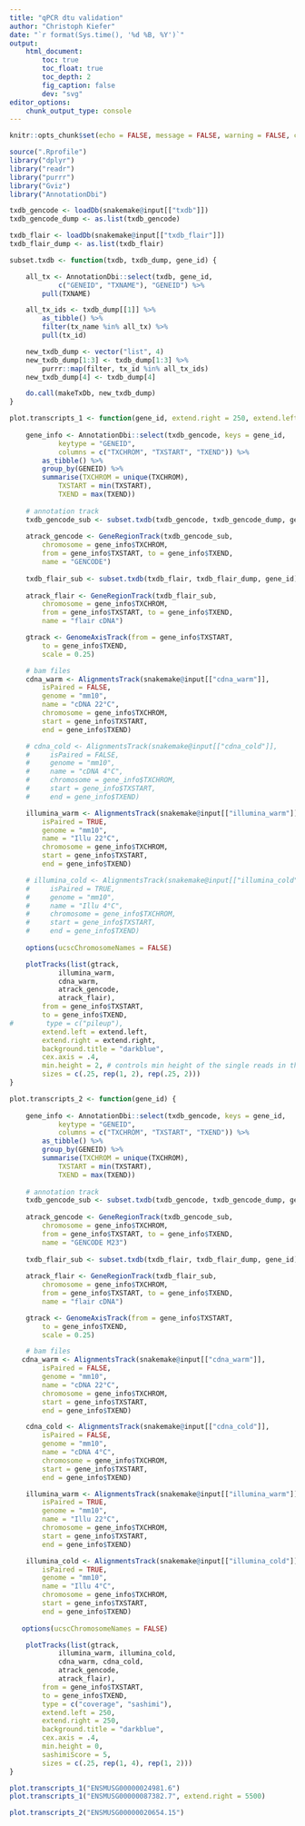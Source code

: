```yaml
---
title: "qPCR dtu validation"
author: "Christoph Kiefer"
date: "`r format(Sys.time(), '%d %B, %Y')`"
output:
    html_document:
        toc: true
        toc_float: true
        toc_depth: 2
        fig_caption: false
        dev: "svg"
editor_options:
    chunk_output_type: console
---
```


```r
knitr::opts_chunk$set(echo = FALSE, message = FALSE, warning = FALSE, cache = FALSE)
```

```r
source(".Rprofile")
library("dplyr")
library("readr")
library("purrr")
library("Gviz")
library("AnnotationDbi")
```


```r
txdb_gencode <- loadDb(snakemake@input[["txdb"]])
txdb_gencode_dump <- as.list(txdb_gencode)

txdb_flair <- loadDb(snakemake@input[["txdb_flair"]])
txdb_flair_dump <- as.list(txdb_flair)

subset.txdb <- function(txdb, txdb_dump, gene_id) {

    all_tx <- AnnotationDbi::select(txdb, gene_id,
            c("GENEID", "TXNAME"), "GENEID") %>%
        pull(TXNAME)

    all_tx_ids <- txdb_dump[[1]] %>%
        as_tibble() %>%
        filter(tx_name %in% all_tx) %>%
        pull(tx_id)

    new_txdb_dump <- vector("list", 4)
    new_txdb_dump[1:3] <- txdb_dump[1:3] %>%
        purrr::map(filter, tx_id %in% all_tx_ids)
    new_txdb_dump[4] <- txdb_dump[4]

    do.call(makeTxDb, new_txdb_dump)
}

plot.transcripts_1 <- function(gene_id, extend.right = 250, extend.left = 250) {
    
    gene_info <- AnnotationDbi::select(txdb_gencode, keys = gene_id,
            keytype = "GENEID",
            columns = c("TXCHROM", "TXSTART", "TXEND")) %>%
        as_tibble() %>%
        group_by(GENEID) %>%
        summarise(TXCHROM = unique(TXCHROM),
            TXSTART = min(TXSTART),
            TXEND = max(TXEND))
    
    # annotation track
    txdb_gencode_sub <- subset.txdb(txdb_gencode, txdb_gencode_dump, gene_id)
    
    atrack_gencode <- GeneRegionTrack(txdb_gencode_sub,
        chromosome = gene_info$TXCHROM,
        from = gene_info$TXSTART, to = gene_info$TXEND,
        name = "GENCODE")
    
    txdb_flair_sub <- subset.txdb(txdb_flair, txdb_flair_dump, gene_id)
    
    atrack_flair <- GeneRegionTrack(txdb_flair_sub,
        chromosome = gene_info$TXCHROM,
        from = gene_info$TXSTART, to = gene_info$TXEND,
        name = "flair cDNA")

    gtrack <- GenomeAxisTrack(from = gene_info$TXSTART, 
        to = gene_info$TXEND,
        scale = 0.25)

    # bam files
    cdna_warm <- AlignmentsTrack(snakemake@input[["cdna_warm"]],
        isPaired = FALSE,
        genome = "mm10",
        name = "cDNA 22°C",
        chromosome = gene_info$TXCHROM,
        start = gene_info$TXSTART,
        end = gene_info$TXEND)

    # cdna_cold <- AlignmentsTrack(snakemake@input[["cdna_cold"]],
    #     isPaired = FALSE,
    #     genome = "mm10",
    #     name = "cDNA 4°C",
    #     chromosome = gene_info$TXCHROM,
    #     start = gene_info$TXSTART,
    #     end = gene_info$TXEND)

    illumina_warm <- AlignmentsTrack(snakemake@input[["illumina_warm"]],
        isPaired = TRUE,
        genome = "mm10",
        name = "Illu 22°C",
        chromosome = gene_info$TXCHROM,
        start = gene_info$TXSTART,
        end = gene_info$TXEND)

    # illumina_cold <- AlignmentsTrack(snakemake@input[["illumina_cold"]],
    #     isPaired = TRUE,
    #     genome = "mm10",
    #     name = "Illu 4°C",
    #     chromosome = gene_info$TXCHROM,
    #     start = gene_info$TXSTART,
    #     end = gene_info$TXEND)
    
    options(ucscChromosomeNames = FALSE)

    plotTracks(list(gtrack,
            illumina_warm,
            cdna_warm,
            atrack_gencode,
            atrack_flair),
        from = gene_info$TXSTART,
        to = gene_info$TXEND,
#        type = c("pileup"),
        extend.left = extend.left,
        extend.right = extend.right,
        background.title = "darkblue",
        cex.axis = .4,
        min.height = 2, # controls min height of the single reads in the pileup, set to 0 to plot all reads
        sizes = c(.25, rep(1, 2), rep(.25, 2)))
}

plot.transcripts_2 <- function(gene_id) {
    
    gene_info <- AnnotationDbi::select(txdb_gencode, keys = gene_id,
            keytype = "GENEID",
            columns = c("TXCHROM", "TXSTART", "TXEND")) %>%
        as_tibble() %>%
        group_by(GENEID) %>%
        summarise(TXCHROM = unique(TXCHROM),
            TXSTART = min(TXSTART),
            TXEND = max(TXEND))
    
    # annotation track
    txdb_gencode_sub <- subset.txdb(txdb_gencode, txdb_gencode_dump, gene_id)
    
    atrack_gencode <- GeneRegionTrack(txdb_gencode_sub,
        chromosome = gene_info$TXCHROM,
        from = gene_info$TXSTART, to = gene_info$TXEND,
        name = "GENCODE M23")
    
    txdb_flair_sub <- subset.txdb(txdb_flair, txdb_flair_dump, gene_id)
    
    atrack_flair <- GeneRegionTrack(txdb_flair_sub,
        chromosome = gene_info$TXCHROM,
        from = gene_info$TXSTART, to = gene_info$TXEND,
        name = "flair cDNA")

    gtrack <- GenomeAxisTrack(from = gene_info$TXSTART, 
        to = gene_info$TXEND,
        scale = 0.25)

    # bam files
   cdna_warm <- AlignmentsTrack(snakemake@input[["cdna_warm"]],
        isPaired = FALSE,
        genome = "mm10",
        name = "cDNA 22°C",
        chromosome = gene_info$TXCHROM,
        start = gene_info$TXSTART,
        end = gene_info$TXEND)

    cdna_cold <- AlignmentsTrack(snakemake@input[["cdna_cold"]],
        isPaired = FALSE,
        genome = "mm10",
        name = "cDNA 4°C",
        chromosome = gene_info$TXCHROM,
        start = gene_info$TXSTART,
        end = gene_info$TXEND)

    illumina_warm <- AlignmentsTrack(snakemake@input[["illumina_warm"]],
        isPaired = TRUE,
        genome = "mm10",
        name = "Illu 22°C",
        chromosome = gene_info$TXCHROM,
        start = gene_info$TXSTART,
        end = gene_info$TXEND)

    illumina_cold <- AlignmentsTrack(snakemake@input[["illumina_cold"]],
        isPaired = TRUE,
        genome = "mm10",
        name = "Illu 4°C",
        chromosome = gene_info$TXCHROM,
        start = gene_info$TXSTART,
        end = gene_info$TXEND)
    
   options(ucscChromosomeNames = FALSE)

    plotTracks(list(gtrack,
            illumina_warm, illumina_cold,
            cdna_warm, cdna_cold,
            atrack_gencode,
            atrack_flair),
        from = gene_info$TXSTART,
        to = gene_info$TXEND,
        type = c("coverage", "sashimi"),
        extend.left = 250,
        extend.right = 250,
        background.title = "darkblue",
        cex.axis = .4,
        min.height = 0,
        sashimiScore = 5,
        sizes = c(.25, rep(1, 4), rep(1, 2)))
}
```

```r
plot.transcripts_1("ENSMUSG00000024981.6")
plot.transcripts_1("ENSMUSG00000087382.7", extend.right = 5500)
```

```r
plot.transcripts_2("ENSMUSG00000020654.15")
```

